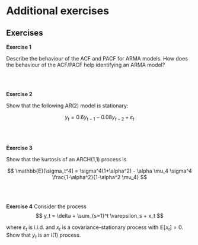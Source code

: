# Additional exercises {#session09}


## Exercises

**Exercise 1**

Describe the behaviour of the ACF and PACF for ARMA models. How does the behaviour of the ACF/PACF help identifying an ARMA model?

<br>
<br>



**Exercise 2**

Show that the following AR(2) model is stationary:

$$
y_t = 0.6 y_{t-1} - 0.08 y_{t-2} + \varepsilon_t
$$

<br>
<br>


**Exercise 3**

Show that the kurtosis of an ARCH(1,1) process is 

$$
\mathbb{E}[\sigma_t^4] = \sigma^4(1+\alpha^2) - \alpha \mu_4 \sigma^4 \frac{1-\alpha^2}{1-\alpha^2 \mu_4}
$$


<br>
<br>


**Exercise 4**
Consider the process
$$
y_t = \delta + \sum_{s=1}^t \varepsilon_s + x_t
$$

where $\varepsilon_t$ is i.i.d. and $x_t$ is a covariance-stationary process with $\mathbb{E}[x_t] = 0$. Show that $y_t$ is an $I(1)$ process.


<br>
<br>





<!-- `r if (knitr::is_html_output()) ' -->
<!-- # References {-} -->
<!-- '` -->
